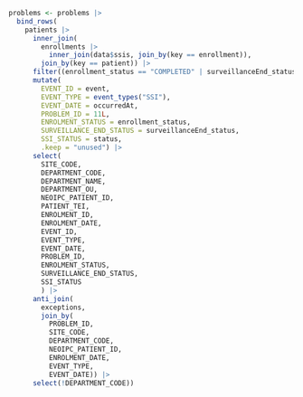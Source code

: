 ```r

problems <- problems |>
  bind_rows(
    patients |>
      inner_join(
        enrollments |>
          inner_join(data$ssis, join_by(key == enrollment)),
        join_by(key == patient)) |>
      filter((enrollment_status == "COMPLETED" | surveillanceEnd_status == "COMPLETED") & status != "COMPLETED") |>
      mutate(
        EVENT_ID = event,
        EVENT_TYPE = event_types("SSI"),
        EVENT_DATE = occurredAt,
        PROBLEM_ID = 11L,
        ENROLMENT_STATUS = enrollment_status,
        SURVEILLANCE_END_STATUS = surveillanceEnd_status,
        SSI_STATUS = status,
        .keep = "unused") |>
      select(
        SITE_CODE,
        DEPARTMENT_CODE,
        DEPARTMENT_NAME,
        DEPARTMENT_OU,
        NEOIPC_PATIENT_ID,
        PATIENT_TEI,
        ENROLMENT_ID,
        ENROLMENT_DATE,
        EVENT_ID,
        EVENT_TYPE,
        EVENT_DATE,
        PROBLEM_ID,
        ENROLMENT_STATUS,
        SURVEILLANCE_END_STATUS,
        SSI_STATUS
        ) |>
      anti_join(
        exceptions,
        join_by(
          PROBLEM_ID,
          SITE_CODE,
          DEPARTMENT_CODE,
          NEOIPC_PATIENT_ID,
          ENROLMENT_DATE,
          EVENT_TYPE,
          EVENT_DATE)) |>
      select(!DEPARTMENT_CODE))
```
